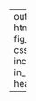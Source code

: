 
---
output: 
  html_document:
    fig_retina: 1
    css: r_style.css
    includes:
    in_header: header.html

---

<div class="bar" style="height: 23500px;"></div>
<div class="bar2 green" style="height: 23500px;"></div>
<div class="headercorner green">Predictive <br>Analytics</div>
<style type="text/css">
.main-container {
  max-width: 1800px;
  margin-left: 120px;
  margin-right: auto;
}
</style>



<div class="header">

  <h1 style="color:white">Brian Weinfeld, Sarah Wigodsky and Dan Wigodsky</h1>
  <h2 style="color:white">Data 624 Project 2 -- data exploration preliminary</h2>
  <h2 style="color:white">collaboration with </h2>
  <h2 style="color:white">May 3, 2019</h2>

</div>

```r
#devtools::install_github("yixuan/showtext")
options(width = 200)
suppressWarnings(suppressMessages(library(fpp2)))
suppressWarnings(suppressMessages(library(e1071)))
suppressWarnings(suppressMessages(library(showtext)))
suppressWarnings(suppressMessages(library(tidyverse)))
suppressWarnings(suppressMessages(library(kableExtra)))
suppressWarnings(suppressMessages(library(expsmooth)))
suppressWarnings(suppressMessages(library(seasonal)))
suppressWarnings(suppressMessages(library(mlbench)))
suppressWarnings(suppressMessages(library(caret)))
suppressWarnings(suppressMessages(library(corrplot)))
suppressWarnings(suppressMessages(library(urca)))
suppressWarnings(suppressMessages(library(AppliedPredictiveModeling)))
suppressWarnings(suppressMessages(library(bnstruct)))
suppressWarnings(suppressMessages(library(lars)))
suppressWarnings(suppressMessages(library(glmnet)))
suppressWarnings(suppressMessages(library(EnvStats)))
suppressWarnings(suppressMessages(library(car)))

font_add_google(name = "Corben", family = "corben", regular.wt = 400, bold.wt = 700)
set.seed(123)
```  

#####Our dataset consists of 36 variables.  One is our target variable, ph.  4 Variables are based on brand.  For regression models, we'll use three of these, with brand a as the base class. Based on Cook's distance, we removed 8 variables.   For our regression based models, this improved RMSE by ~.003.  2354 had the highest Cook's Distance, ~.1.
```r
beverage_set<-read.csv('https://raw.githubusercontent.com/brian-cuny/624-project2/master/data/student_data_complete.csv')
beverage_corr_set<-beverage_set
beverage_set<-beverage_set[-c(2354,2082,690,1896,1841,475,2562,2149),]

#690,1093,2355,1942,1897,2083,475,1842

multi_model<-lm(data = beverage_set[,c(1,3:36)], ph~.)

cutoff <- 4/((nrow(beverage_set)-length(multi_model$coefficients)-2)) 
plot(multi_model, which=4, cook.levels=cutoff)
influencePlot(multi_model, id.method="identify", main="Influence Plot", sub="Circle size is proportial to Cook's Distance" )
```  
  
#####A multiple regression was formed our basis for our outlier investigation.  Within our model, 13 variables were signifcant at .001 significance :brand code b, mnfflow, carbpressure1, hydpressure3, temperature, usagecont, density, balling, pressurevacuum, oxygenfiller, bowlsetpoint, pressuresetpoint, ballinglvl.  An additionel 6 variables were significant at .05.
```r
summary(multi_model)
correl.matrix<-cor(beverage_corr_set, use= "complete.obs")
corrplot(correl.matrix,method= "color" , type= "upper")
```  
  
#####Some of our variables showed high correlation with each other. We can see stripes of dark color along balling and ballinglvl.  We check the variables for multi-collinearity.  Many of our variables were high in vif.  To remove this concern, we built a model that removed variables until all had a vif score of less than 10.  

```r
beverage_vif_set<-beverage_set[,c(1:2,4:36)]
vif_model<-lm(data = beverage_vif_set, ph~.)
vif_values<-vif(vif_model)
vif_values_rows<-names(vif(vif_model))
vif_values<-as.data.frame(cbind.data.frame(as.character(vif_values_rows),as.numeric(vif_values)))
colnames(vif_values)<-c('variable','variable_vif')
vif_values <-vif_values[which(vif_values$variable_vif>10),]
ggplot(data=vif_values, aes(y=variable_vif,x=variable)) + geom_bar(stat='identity',fill='#b5c6fc') + theme(panel.background = element_rect(fill = '#707996'),text = element_text(family = 'corben',color='#249382',size=38),axis.text.x = element_text(angle = 30, hjust = .9)) + ggtitle('Variables with the highest vif')
#lower_vif_model<-lm(data = beverage_vif_set[,-c(4,8,9,18,27,30,35)], ph~.)#these columns matched the first set
lower_vif_model<-lm(data = beverage_vif_set[,-c(27,35,8,9,33,30,18,20)], ph~.)
```  
  
#####Our low-VIF model kept 26 predictive variables.  16 of them are significant at .05.  We also ran a forward stepwise regression model, but it only eliminated 2 variables and didn't change the model's preformance.  A partial least squares regression will also be tried.  Then, a regression model with a k-means variable augmentation and an elastic net model are also built before moving on to non-regression models.  
  
```r

summary(lower_vif_model)
vif(lower_vif_model)[1:9]
vif(lower_vif_model)[10:18]
vif(lower_vif_model)[19:26]
```  

```r

label_set<-c('ph','brandcode.A','brandcode.B','brandcode.C','brandcode.D', 'carbvolume', 'fillounces', 'pcvolume', 'carbpressure', 'carbtemp', 'psc', 'pscfill', 'pscco2', 'mnfflow', 'carbpressure1', 'fillpressure', 'hydpressure1', 'hydpressure2', 'hydpressure3', 'hydpressure4', 'fillerlevel', 'fillerspeed', 'temperature', 'usagecont', 'carbflow', 'density', 'mfr', 'balling', 'pressurevacuum', 'oxygenfiller', 'bowlsetpoint', 'pressuresetpoint', 'airpressurer', 'alchrel', 'carbrel', 'ballinglvl')

plotter <- function(df, label_set,lab_num,colorbar='#dee253') {ggplot(df, aes_string(x = label_set[lab_num],y = df$ph)) + geom_point(alpha=.9,color='#65b285') + ylab('ph level')+xlab(label_set[lab_num])+ theme(axis.text.x = element_text(angle = 30, hjust = .9),text = element_text(family ='corben',color='#249382',size=16)) }
```  
  
#Variables compared to ph{.tabset .tabset-dropdown}  
  
##A  
  
```r

plotter(beverage_set,label_set,2)
plotter(beverage_set,label_set,3)
plotter(beverage_set,label_set,4)
plotter(beverage_set,label_set,5)
plotter(beverage_set,label_set,6)
plotter(beverage_set,label_set,7)
plotter(beverage_set,label_set,8)

```  
  
##B  
  
```r
plotter(beverage_set,label_set,9)
plotter(beverage_set,label_set,10)
plotter(beverage_set,label_set,11)
plotter(beverage_set,label_set,12)
plotter(beverage_set,label_set,13)
plotter(beverage_set,label_set,14)
plotter(beverage_set,label_set,15)

```  
  
##C  
  
```r
plotter(beverage_set,label_set,16)
plotter(beverage_set,label_set,17)
plotter(beverage_set,label_set,18)
plotter(beverage_set,label_set,19)
plotter(beverage_set,label_set,20)
plotter(beverage_set,label_set,21)
plotter(beverage_set,label_set,22)

```  
  
##D  
  
```r
plotter(beverage_set,label_set,23)
plotter(beverage_set,label_set,24)
plotter(beverage_set,label_set,25)
plotter(beverage_set,label_set,26)
plotter(beverage_set,label_set,27)
plotter(beverage_set,label_set,28)
plotter(beverage_set,label_set,29)

```  
  
##E  
  
```r
plotter(beverage_set,label_set,30)
plotter(beverage_set,label_set,31)
plotter(beverage_set,label_set,32)
plotter(beverage_set,label_set,33)
plotter(beverage_set,label_set,34)
plotter(beverage_set,label_set,35)
plotter(beverage_set,label_set,36)
```  
  
#

```r
part <- createDataPartition(beverage_set$ph, p=0.8, list=FALSE)
training_set <- beverage_set %>%
  filter(row_number() %in% part)
validation_set <- beverage_set %>%
  filter(!row_number() %in% part)
```  
  
#RMSE with the validation set for regression-based models {.tabset .tabset-dropdown}  
  
##basic multi-regression  
```r
print('RMSE for multi-regression model')
RMSE(predict(multi_model,validation_set),validation_set[,1])
```  
  
##regression without high-vif variables  
```r
print('RMSE for model with high-vif variables removed')
RMSE(predict(lower_vif_model,validation_set[,-c(3,28,36,9,10,34,31,19,21)]),validation_set[,1])
```  
  
##partial least squares regression  
```r
#We set a control set to create a 10-fold cross validation
ctrl<- trainControl(method= 'CV', number = 10)
training_set_matrix<-as.matrix(training_set)
pls_model<-train(ph~.,data=training_set_matrix,
            method='pls',
            tuneLength=10,
            trControl=ctrl,
            preProc = c('center','scale'))
summary(pls_model)
print('Correlation and RMSE for pls - oscorepls -  method')
RMSE(predict(pls_model,newdata=validation_set),validation_set[,1])
#gbmImp <- varImp(pls_model, scale = FALSE)
#plot(gbmImp, top = 10)
pls_model<-train(ph~.,data=training_set_matrix,
            method='simpls',
            tuneLength=10,
            trControl=ctrl,
            preProc = c('center','scale'))
summary(pls_model)
print('Correlation and RMSE for pls - simpls -  method')
RMSE(predict(pls_model,newdata=validation_set),validation_set[,1])
```  
  
#
  
#####<br>  
#####<br>  
#####<br>  
#####We turn to a final set of two regression-based models.  We look for a kmeans clustering augmented regression model.  Adjusted r squared doesn't change much for models using different numbers of means.  
  
```r
adjusted_r_squared_set<-rep(0,10)
wss_set<-rep(0,10)
km_train_set<-as.data.frame(training_set[,c(2:36)])#This dataframe allows kmeans to run
for (i in 1:10){
km_model<-kmeans(km_train_set,i*10-5)
means_group<-matrix(km_model)
wss_set[i]<-km_model$tot.withinss
training_set_kmeans<-cbind.data.frame (training_set,means_group[1])#This dataframe is augmented with the results of the kmeans category creation
colnames(training_set_kmeans)[36]<-'means_group'
kmeans_model<-lm(data=training_set_kmeans,ph~.)
adjusted_r_squared_set[i]<-summary(kmeans_model)[9]
}
#print('R squared for different numbers of means:')
#rows_for_table<-c('5 means','15 means','25 means','35 means','45 means','55 means','65 means','75 means','85 means','95 means')
#adjusted_r_squared_set<-cbind(rows_for_table,adjusted_r_squared_set)

plot(y=wss_set,x=seq(5,95, by=10),main="within sum of squares by number of means",xlab="number of clusters",ylab="wss")
#The best model by wss is the 65 means cluster
km_model<-kmeans(km_train_set,65)
training_set_kmeans<-cbind(training_set,means_group[1])
colnames(training_set_kmeans)[37]<-'means_group'
kmeans_model<-lm(data=training_set_kmeans,ph~.)
#create a cluster in the validation set
km_validation_set<-as.data.frame(validation_set[,c(2:36)])#as dataframe so kmeans works
means_group<-kmeans(km_validation_set,65)
validation_set_km<-cbind(validation_set,means_group[1])#augment with kmeans group
colnames(validation_set_km)[37]<-'means_group'
print('kmeans augmented regression RMSE:')
RMSE( predict(kmeans_model, validation_set_km), validation_set_km[,1])
```  
  
#####An elastic net model is attempted with the glmnet to try lasso/ridge regressions.  Both shrink the effects of betas.  The lasso selects features and does shrinkage.  The glmnet mixes between the two models.  Our best model uses an alpha of .65, whereas a lasso model uses 1 for alpha.  
  
```r
#Brand was taken out so elasticnet would run.  It needs to be changed to numeric
#training_set_elnet<-training_set[,-(2)]
elastic_net_model<-glmnet(as.matrix(training_set_matrix[,-1]), training_set_matrix[,1], family="gaussian", alpha=.65, standardize = TRUE)
plot(elastic_net_model)
elnet_predict<-predict(elastic_net_model, s=elastic_net_model$lambda.1se, newx=as.matrix(validation_set[,-1]))
RMSE(elnet_predict,validation_set[,1])
```

source for Cook's distance plot: https://www.statmethods.net/stats/rdiagnostics.html
#gvif cutoff: https://stats.stackexchange.com/questions/70679/which-variance-inflation-factor-should-i-be-using-textgvi#f-or-textgvif  --answer by fox

appendix:
------------------------------------------------
set.seed(123)  
beverage_set<-read.csv('https://raw.githubusercontent.com/brian-cuny/624-project2/master/data/student_data_complete.csv')  
beverage_corr_set<-beverage_set  
beverage_set<-beverage_set[-c(2354,2082,690,1896,1841,475,2562,2149),]  

 #690,1093,2355,1942,1897,2083,475,1842 --original vals   
multi_model<-lm(data = beverage_set[,c(1,3:36)], ph~.)  

cutoff <- 4/((nrow(beverage_set)-length(multi_model$coefficients)-2))  
plot(multi_model, which=4, cook.levels=cutoff)  
influencePlot(multi_model, id.method="identify", main="Influence Plot", sub="Circle size is proportial to Cook's Distance" )  

summary(multi_model)  
correl.matrix<-cor(beverage_corr_set, use= "complete.obs")  
corrplot(correl.matrix,method= "color" , type= "upper")  

beverage_vif_set<-beverage_set[,c(1:2,4:36)]  
vif_model<-lm(data = beverage_vif_set, ph~.)  
vif_values<-vif(vif_model)  
vif_values_rows<-names(vif(vif_model))  
vif_values<-as.data.frame(cbind.data.frame(as.character(vif_values_rows),as.numeric(vif_values)))  
colnames(vif_values)<-c('variable','variable_vif')  
vif_values <-vif_values[which(vif_values$variable_vif>10),]  
ggplot(data=vif_values, aes(y=variable_vif,x=variable)) +   geom_bar(stat='identity',fill='#b5c6fc') + theme(panel.background = element_rect(fill =   '#707996'),text = element_text(family = 'corben',color='#249382',size=38),axis.text.x =   element_text(angle = 30, hjust = .9)) + ggtitle('Variables with the highest vif')  
 #lower_vif_model<-lm(data = beverage_vif_set[,-c(4,8,9,18,27,30,35)], ph~.)  #these columns   matched the first set  
lower_vif_model<-lm(data = beverage_vif_set[,-c(27,35,8,9,33,30,18,20)], ph~.)  

summary(lower_vif_model)  
vif(lower_vif_model)[1:9]  
vif(lower_vif_model)[10:18]  
vif(lower_vif_model)[19:26]  

label_set<-c('ph','brandcode.A','brandcode.B','brandcode.C','brandcode.D', 'carbvolume',   'fillounces', 'pcvolume', 'carbpressure', 'carbtemp', 'psc', 'pscfill', 'pscco2', 'mnfflow', 'carbpressure1', 'fillpressure', 'hydpressure1', 'hydpressure2', 'hydpressure3', 'hydpressure4', 'fillerlevel', 'fillerspeed', 'temperature', 'usagecont', 'carbflow', 'density', 'mfr', 'balling', 'pressurevacuum', 'oxygenfiller', 'bowlsetpoint', 'pressuresetpoint', 'airpressurer', 'alchrel', 'carbrel', 'ballinglvl')  

plotter <- function(df, label_set,lab_num,colorbar='#dee253') {ggplot(df, aes_string(x = label_set[lab_num],y = df$ph)) + geom_point(alpha=.9,color='#65b285') + ylab('ph level')+xlab(label_set[lab_num])+ theme(axis.text.x = element_text(angle = 30, hjust = .9),text = element_text(family ='corben',color='#249382',size=16)) }  

plotter(beverage_set,label_set,2)  
plotter(beverage_set,label_set,3)  
plotter(beverage_set,label_set,4)  
plotter(beverage_set,label_set,5)  
plotter(beverage_set,label_set,6)  
plotter(beverage_set,label_set,7)  
plotter(beverage_set,label_set,8)  

plotter(beverage_set,label_set,9)  
plotter(beverage_set,label_set,10)  
plotter(beverage_set,label_set,11)   
plotter(beverage_set,label_set,12)  
plotter(beverage_set,label_set,13)  
plotter(beverage_set,label_set,14)  
plotter(beverage_set,label_set,15)  

plotter(beverage_set,label_set,16)  
plotter(beverage_set,label_set,17)  
plotter(beverage_set,label_set,18)  
plotter(beverage_set,label_set,19)  
plotter(beverage_set,label_set,20)  
plotter(beverage_set,label_set,21)  
plotter(beverage_set,label_set,22)  

plotter(beverage_set,label_set,23)  
plotter(beverage_set,label_set,24)  
plotter(beverage_set,label_set,25)  
plotter(beverage_set,label_set,26)  
plotter(beverage_set,label_set,27)  
plotter(beverage_set,label_set,28)  
plotter(beverage_set,label_set,29)  

plotter(beverage_set,label_set,30)  
plotter(beverage_set,label_set,31)  
plotter(beverage_set,label_set,32)  
plotter(beverage_set,label_set,33)  
plotter(beverage_set,label_set,34)  
plotter(beverage_set,label_set,35)  
plotter(beverage_set,label_set,36)  

part <- createDataPartition(beverage_set$ph, p=0.8, list=FALSE)  
training_set <- beverage_set %>%  
  filter(row_number() %in% part)  
validation_set <- beverage_set %>%  
  filter(!row_number() %in% part)  
  
 #RMSE with the validation set for regression-based models {.tabset .tabset-dropdown}  
  
  ##basic multi-regression  

print('RMSE for multi-regression model')  
RMSE(predict(multi_model,validation_set),validation_set[,1])  

  
 ##regression without high-vif variables  

print('RMSE for model with high-vif variables removed')  
RMSE(predict(lower_vif_model,validation_set[,-c(3,28,36,9,10,34,31,19,21)]),validation_set[,1])  
 
 ##partial least squares regression  

 #We set a control set to create a 10-fold cross validation
ctrl<- trainControl(method= 'CV', number = 10)
training_set_matrix<-as.matrix(training_set)
pls_model<-train(ph~.,data=training_set_matrix,
            method='pls',
            tuneLength=10,
            trControl=ctrl,
            preProc = c('center','scale'))
summary(pls_model)
print('Correlation and RMSE for pls - oscorepls -  method')
RMSE(predict(pls_model,newdata=validation_set),validation_set[,1])
 #gbmImp <- varImp(pls_model, scale = FALSE)
 #plot(gbmImp, top = 10)
pls_model<-train(ph~.,data=training_set_matrix,
            method='simpls',
            tuneLength=10,
            trControl=ctrl,
            preProc = c('center','scale'))
summary(pls_model)
print('Correlation and RMSE for pls - simpls -  method')
RMSE(predict(pls_model,newdata=validation_set),validation_set[,1])
 
adjusted_r_squared_set<-rep(0,10)  
wss_set<-rep(0,10)  
km_train_set<-as.data.frame(training_set[,c(2:36)])#This dataframe allows kmeans to run  
for (i in 1:10){  
km_model<-kmeans(km_train_set,i*10-5)  
means_group<-matrix(km_model)  
wss_set[i]<-km_model$tot.withinss  
training_set_kmeans<-cbind.data.frame (training_set,means_group[1])#This dataframe is   augmented with the results of the kmeans category creation  
colnames(training_set_kmeans)[36]<-'means_group'  
kmeans_model<-lm(data=training_set_kmeans,ph~.)  
adjusted_r_squared_set[i]<-summary(kmeans_model)[9]  
}  
 #print('R squared for different numbers of means:')  
 #rows_for_table<-c('5 means','15 means','25 means','35 means','45 means','55 means','65  means','75 means','85 means','95 means')  
 #adjusted_r_squared_set<-cbind(rows_for_table,adjusted_r_squared_set)  

plot(y=wss_set,x=seq(5,95, by=10),main="within sum of squares by number of   means",xlab="number of clusters",ylab="wss")  
 #The best model by wss is the 65 means cluster  
km_model<-kmeans(km_train_set,65)  
training_set_kmeans<-cbind(training_set,means_group[1])  
colnames(training_set_kmeans)[37]<-'means_group'  
kmeans_model<-lm(data=training_set_kmeans,ph~.)  
 #create a cluster in the validation set  
km_validation_set<-as.data.frame(validation_set[,c(2:36)])#as dataframe so kmeans works  
means_group<-kmeans(km_validation_set,65)  
validation_set_km<-cbind(validation_set,means_group[1])#augment with kmeans group  
colnames(validation_set_km)[37]<-'means_group'  
print('kmeans augmented regression RMSE:')  
RMSE( predict(kmeans_model, validation_set_km), validation_set_km[,1])  

 #Brand was taken out so elasticnet would run.  It needs to be changed to numeric  
 #training_set_elnet<-training_set[,-(2)]  
elastic_net_model<-glmnet(as.matrix(training_set_matrix[,-1]), training_set_matrix[,1],   family="gaussian", alpha=.65, standardize = TRUE)  
plot(elastic_net_model)  
elnet_predict<-predict(elastic_net_model, s=elastic_net_model$lambda.1se,   newx=as.matrix(validation_set[,-1]))  
RMSE(elnet_predict,validation_set[,1])  


source for Cook's distance plot: https://www.statmethods.net/stats/rdiagnostics.html
 #gvif cutoff: https://stats.stackexchange.com/questions/70679/which-variance-inflation-factor-should-i-be-using-textgvi#f-or-textgvif  --answer by fox  ---This changed because of a change in the brand variable  



